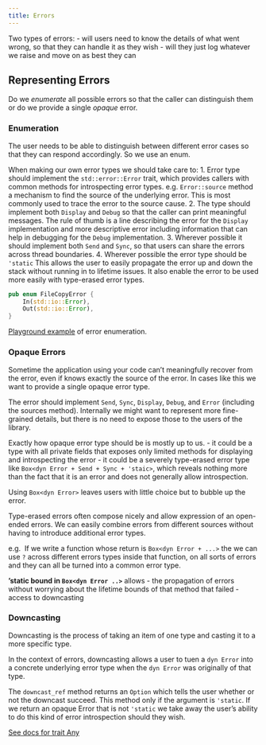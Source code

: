 ```yaml
---
title: Errors
---
```


Two types of errors:
- will users need to know the details of what went wrong, so that they can handle it as they wish 
- will they just log whatever we raise and move on as best they can

## Representing Errors

Do we _enumerate_ all possible errors so that the caller can distinguish them or do we provide a single _opaque_ error.

### Enumeration

The user needs to be able to distinguish between different error cases so that they can 
respond accordingly. So we use an enum.

When making our own error types we should take care to:
1. Error type should implement the `std::error::Error` trait, which provides callers with common methods for introspecting error types. e.g. `Error::source` method a mechanism to find the source of the underlying error. This is most commonly used to trace the error to the source cause.
2. The type should implement both `Display` and `Debug` so that the caller can print meaningful messages. The rule of thumb is a line describing the error for the `Display` implementation and more descriptive error including information that can help in debugging for the `Debug` implementation.
3. Wherever possible it should implement both `Send` and `Sync`, so that users can share the errors across thread boundaries.
4. Wherever possible the error type should be `'static` This allows the user to easily propagate the error up and down the stack without running in to lifetime issues. It also enable the error to be used more easily with type-erased error types.

```rust
pub enum FileCopyError {
	In(std::io::Error),
	Out(std::io::Error),
}
```

[Playground example](https://play.rust-lang.org/?version=stable&mode=debug&edition=2021&gist=7eb17f3b3f9bff64322c13e2fd25909c) of error enumeration.


### Opaque Errors

Sometime the application using your code can't meaningfully recover from the error, even if knows exactly the source of the error. In cases like this we want to provide a single opaque error type.

The error should implement `Send`, `Sync`, `Display`, `Debug`, and `Error` (including the sources method). Internally we might want to represent more fine-grained details, but there is no need to expose those to the users of the library.

Exactly how opaque error type should be is mostly up to us. 
- it could be a type with all private fields that exposes only limited methods for displaying and introspecting the error
- it could be a severely type-erased error type like `Box<dyn Error + Send + Sync + 'staic>`, which reveals nothing more than the fact that it is an error and does not generally allow introspection.

Using `Box<dyn Error>` leaves users with little choice but to bubble up the error.

Type-erased errors often compose nicely and allow expression of an open-ended errors. We can easily combine errors from different sources without having to introduce additional error types.

e.g. 
If we write a function whose return is `Box<dyn Error + ...>` the we can use `?` across different errors types inside that function, on all sorts of errors and they can all be turned into a common error type.

**'static bound in `Box<dyn Error ..>`** allows
- the propagation of errors without worrying about the lifetime bounds of that method that failed
- access to downcasting

### Downcasting
Downcasting is the process of taking an item of one type and casting it to a more specific type.

In the context of errors, downcasting allows a user to tuen a `dyn Error` into a concrete underlying error type when the `dyn Error` was originally of that type.

The `downcast_ref` method returns an `Option` which tells the user whether or not the downcast succeed. This method only if the argument is `'static`. If we return an opaque Error that is not `'static` we take away the user's ability to do this kind of error introspection should they wish.

[See docs for trait Any](https://doc.rust-lang.org/std/any/trait.Any.html#method.downcast_ref)

